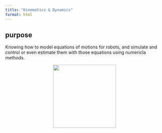 ```yaml
---
title: "Kinematics & Dynamics"
format: html
---
```


## purpose
Knowing how to model equations of motions for robots, and simulate and control or even estimate them with those equations using numericla methods.

![](figures/logo.png){width=200px style="display:block; margin-left:auto; margin-right:auto;"}
